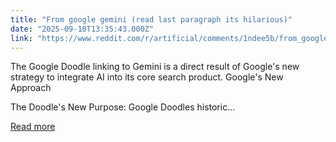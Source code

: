 ```yaml
---
title: "From google gemini (read last paragraph its hilarious)"
date: "2025-09-10T13:35:43.000Z"
link: "https://www.reddit.com/r/artificial/comments/1ndee5b/from_google_gemini_read_last_paragraph_its/"
---
```


The Google Doodle linking to Gemini is a direct result of Google's new strategy to integrate AI into its core search product. Google's New Approach
  
The Doodle's New Purpose: Google Doodles historic...

[Read more](https://www.reddit.com/r/artificial/comments/1ndee5b/from_google_gemini_read_last_paragraph_its/)
